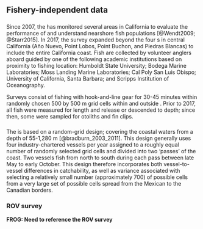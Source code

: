 ## Fishery-independent data

<!-- Fishery-independent data: Description of surveys used in the assessment, description of methods to estimate abundance indices, sample size information for length- and age- composition data by survey and year, including both the number of tows (or drops or sites for hook and line data) and fish sampled. Include complete tables and figures and date of data extraction.   -->

### \acrlong{s-ccfrp}

Since 2007, the \gls{s-ccfrp} has monitored several areas in California to evaluate the performance of \glspl{mpa} and understand nearshore fish populations [@Wendt2009; @Starr2015]. In 2017, the survey expanded beyond the four \Gls{mpa}s in central California (A&ntilde;o Nuevo, Point Lobos, Point Buchon, and Piedras Blancas) to include the entire California coast. Fish are collected by volunteer anglers aboard \glspl{cpfv} guided by one of the following academic institutions based on proximity to fishing location: Humboldt State University; Bodega Marine Laboratories; Moss Landing Marine Laboratories; Cal Poly San Luis Obispo; University of California, Santa Barbara; and Scripps Institution of Oceanography.

Surveys consist of fishing with hook-and-line gear for 30-45 minutes within randomly chosen 500 by 500 m grid cells within and outside \glspl{mpa}. Prior to 2017, all fish were measured for length and release or descended to depth; since then, some were sampled for otoliths and fin clips.

### \acrlong{s-tri}


### \acrlong{s-wcgbt}

The \Gls{s-wcgbt} is based on a random-grid design; covering the coastal waters from a depth of 55-1,280 m [@bradburn_2003_2011]. This design generally uses four industry-chartered vessels per year assigned to a roughly equal number of randomly selected grid cells and divided into two 'passes' of the coast. Two vessels fish from north to south during each pass between late May to early October. This design therefore incorporates both vessel-to-vessel differences in catchability, as well as variance associated with selecting a relatively small number (approximately 700) of possible cells from a very large set of possible cells spread from the Mexican to the Canadian borders.


### ROV survey

**FROG: Need to reference the ROV survey**